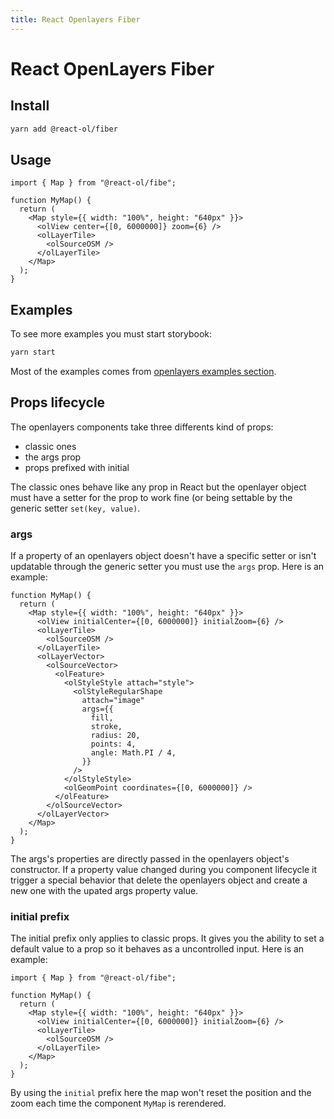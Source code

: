 ```yaml
---
title: React Openlayers Fiber
---
```



# React OpenLayers Fiber

## Install

```sh
yarn add @react-ol/fiber
```

## Usage

```tsx
import { Map } from "@react-ol/fibe";

function MyMap() {
  return (
    <Map style={{ width: "100%", height: "640px" }}>
      <olView center={[0, 6000000]} zoom={6} />
      <olLayerTile>
        <olSourceOSM />
      </olLayerTile>
    </Map>
  );
}
```

## Examples

To see more examples you must start storybook:

```sh
yarn start
```

Most of the examples comes from [openlayers examples section](https://openlayers.org/en/latest/examples/).

## Props lifecycle

The openlayers components take three differents kind of props:

- classic ones
- the args prop
- props prefixed with initial

The classic ones behave like any prop in React but the openlayer object must have a setter for the prop to work fine (or being settable by the generic setter `set(key, value)`.

### args

If a property of an openlayers object doesn't have a specific setter or isn't updatable through the generic setter you must use the `args` prop. Here is an example:

```tsx
function MyMap() {
  return (
    <Map style={{ width: "100%", height: "640px" }}>
      <olView initialCenter={[0, 6000000]} initialZoom={6} />
      <olLayerTile>
        <olSourceOSM />
      </olLayerTile>
      <olLayerVector>
        <olSourceVector>
          <olFeature>
            <olStyleStyle attach="style">
              <olStyleRegularShape
                attach="image"
                args={{
                  fill,
                  stroke,
                  radius: 20,
                  points: 4,
                  angle: Math.PI / 4,
                }}
              />
            </olStyleStyle>
            <olGeomPoint coordinates={[0, 6000000]} />
          </olFeature>
        </olSourceVector>
      </olLayerVector>
    </Map>
  );
}
```

The args's properties are directly passed in the openlayers object's constructor. If a property value changed during you component lifecycle it trigger a special behavior that delete the openlayers object and create a new one with the upated args property value.

### initial prefix

The initial prefix only applies to classic props. It gives you the ability to set a default value to a prop so it behaves as a uncontrolled input. Here is an example:

```tsx
import { Map } from "@react-ol/fibe";

function MyMap() {
  return (
    <Map style={{ width: "100%", height: "640px" }}>
      <olView initialCenter={[0, 6000000]} initialZoom={6} />
      <olLayerTile>
        <olSourceOSM />
      </olLayerTile>
    </Map>
  );
}
```

By using the `initial` prefix here the map won't reset the position and the zoom each time the component `MyMap` is rerendered.
